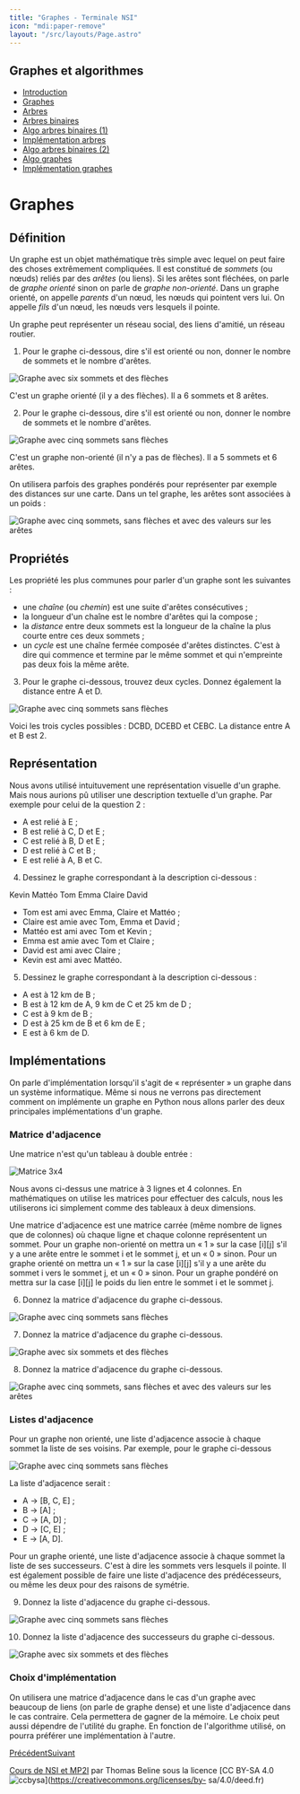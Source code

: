 ```yaml
---
title: "Graphes - Terminale NSI"
icon: "mdi:paper-remove"
layout: "/src/layouts/Page.astro"
---
```

 
## Graphes et algorithmes

  - [Introduction](.)
  - [Graphes](graphes)
  - [Arbres](arbres)
  - [Arbres binaires](arbres-binaires)
  - [Algo arbres binaires (1)](algo-arbres-binaires-1)
  - [Implémentation arbres](implementation-arbres)
  - [Algo arbres binaires (2)](algo-arbres-binaires-2)
  - [Algo graphes](algo-graphes)
  - [Implémentation graphes](implementation-graphes)

# Graphes

## Définition

Un graphe est un objet mathématique très simple avec lequel on peut faire des
choses extrêmement compliquées. Il est constitué de _sommets_ (ou nœuds)
reliés par des _arêtes_ (ou liens). Si les arêtes sont fléchées, on parle de
_graphe orienté_ sinon on parle de _graphe non-orienté_. Dans un graphe
orienté, on appelle _parents_ d'un nœud, les nœuds qui pointent vers lui. On
appelle _fils_ d'un nœud, les nœuds vers lesquels il pointe.

Un graphe peut représenter un réseau social, des liens d'amitié, un réseau
routier.

1. Pour le graphe ci-dessous, dire s'il est orienté ou non, donner le
nombre de sommets et le nombre d'arêtes.

![Graphe avec six sommets et des flèches](/cours/graphe_oriente.svg)

C'est un graphe orienté (il y a des flèches). Il a 6 sommets et 8 arêtes.

2. Pour le graphe ci-dessous, dire s'il est orienté ou non, donner le
nombre de sommets et le nombre d'arêtes.

![Graphe avec cinq sommets sans flèches](/cours/graphe_non_oriente.svg)

C'est un graphe non-orienté (il n'y a pas de flèches). Il a 5 sommets et 6
arêtes.

On utilisera parfois des graphes pondérés pour représenter par exemple des
distances sur une carte. Dans un tel graphe, les arêtes sont associées à un
poids :

![Graphe avec cinq sommets, sans flèches et avec des valeurs sur les
arêtes](/cours/graphe_pondere.svg)

## Propriétés

Les propriété les plus communes pour parler d'un graphe sont les suivantes :

  - une _chaîne_ (ou _chemin_) est une suite d'arêtes consécutives ;
  - la longueur d'un chaîne est le nombre d'arêtes qui la compose ;
  - la _distance_ entre deux sommets est la longueur de la chaîne la plus courte entre ces deux sommets ;
  - un _cycle_ est une chaîne fermée composée d'arêtes distinctes. C'est à dire qui commence et termine par le même sommet et qui n'empreinte pas deux fois la même arête.

3. Pour le graphe ci-dessous, trouvez deux cycles. Donnez également la
distance entre A et D.

![Graphe avec cinq sommets sans flèches](/cours/graphe_non_oriente.svg)

Voici les trois cycles possibles : DCBD, DCEBD et CEBC. La distance entre A et
B est 2.

## Représentation

Nous avons utilisé intuituvement une représentation visuelle d'un graphe. Mais
nous aurions pû utiliser une description textuelle d'un graphe. Par exemple
pour celui de la question 2 :

  - A est relié à E ;
  - B est relié à C, D et E ;
  - C est relié à B, D et E ;
  - D est relié à C et B ;
  - E est relié à A, B et C.

4. Dessinez le graphe correspondant à la description ci-dessous :

Kevin Mattéo Tom Emma Claire David

  - Tom est ami avec Emma, Claire et Mattéo ;
  - Claire est amie avec Tom, Emma et David ;
  - Mattéo est ami avec Tom et Kevin ;
  - Emma est amie avec Tom et Claire ;
  - David est ami avec Claire ;
  - Kevin est ami avec Mattéo.

5. Dessinez le graphe correspondant à la description ci-dessous :

  - A est à 12 km de B ;
  - B est à 12 km de A, 9 km de C et 25 km de D ;
  - C est à 9 km de B ;
  - D est à 25 km de B et 6 km de E ;
  - E est à 6 km de D.

## Implémentations

On parle d'implémentation lorsqu'il s'agit de « représenter » un graphe dans
un système informatique. Même si nous ne verrons pas directement comment on
implémente un graphe en Python nous allons parler des deux principales
implémentations d'un graphe.

### Matrice d'adjacence

Une matrice n'est qu'un tableau à double entrée :

![Matrice 3x4](/cours/matrice.svg)

Nous avons ci-dessus une matrice à 3 lignes et 4 colonnes. En mathématiques on
utilise les matrices pour effectuer des calculs, nous les utiliserons ici
simplement comme des tableaux à deux dimensions.

Une matrice d'adjacence est une matrice carrée (même nombre de lignes que de
colonnes) où chaque ligne et chaque colonne représentent un sommet. Pour un
graphe non-orienté on mettra un « 1 » sur la case [i][j] s'il y a une arête
entre le sommet i et le sommet j, et un « 0 » sinon. Pour un graphe orienté on
mettra un « 1 » sur la case [i][j] s'il y a une arête du sommet i vers le
sommet j, et un « 0 » sinon. Pour un graphe pondéré on mettra sur la case
[i][j] le poids du lien entre le sommet i et le sommet j.

6. Donnez la matrice d'adjacence du graphe ci-dessous.

![Graphe avec cinq sommets sans flèches](/cours/graphe_non_oriente.svg)

7. Donnez la matrice d'adjacence du graphe ci-dessous.

![Graphe avec six sommets et des flèches](/cours/graphe_oriente.svg)

8. Donnez la matrice d'adjacence du graphe ci-dessous.

![Graphe avec cinq sommets, sans flèches et avec des valeurs sur les
arêtes](/cours/graphe_pondere.svg)

### Listes d'adjacence

Pour un graphe non orienté, une liste d'adjacence associe à chaque sommet la
liste de ses voisins. Par exemple, pour le graphe ci-dessous

![Graphe avec cinq sommets sans flèches](/cours/graphe_liste.svg)

La liste d'adjacence serait :

  - A → [B, C, E] ;
  - B → [A] ;
  - C → [A, D] ;
  - D → [C, E] ;
  - E → [A, D].

Pour un graphe orienté, une liste d'adjacence associe à chaque sommet la liste
de ses successeurs. C'est à dire les sommets vers lesquels il pointe. Il est
également possible de faire une liste d'adjacence des prédécesseurs, ou même
les deux pour des raisons de symétrie.

9. Donnez la liste d'adjacence du graphe ci-dessous.

![Graphe avec cinq sommets sans flèches](/cours/graphe_non_oriente.svg)

10. Donnez la liste d'adjacence des successeurs du graphe ci-dessous.

![Graphe avec six sommets et des flèches](/cours/graphe_oriente.svg)

### Choix d'implémentation

On utilisera une matrice d'adjacence dans le cas d'un graphe avec beaucoup de
liens (on parle de graphe dense) et une liste d'adjacence dans le cas
contraire. Cela permettera de gagner de la mémoire. Le choix peut aussi
dépendre de l'utilité du graphe. En fonction de l'algorithme utilisé, on
pourra préférer une implémentation à l'autre.

[Précédent](.)[Suivant](arbres)

[Cours de NSI et MP2I](https://kxs.fr/cours/) par Thomas Beline sous la
licence [CC BY-SA 4.0
![ccbysa](//cours/ccbysa.svg)](https://creativecommons.org/licenses/by-
sa/4.0/deed.fr)

